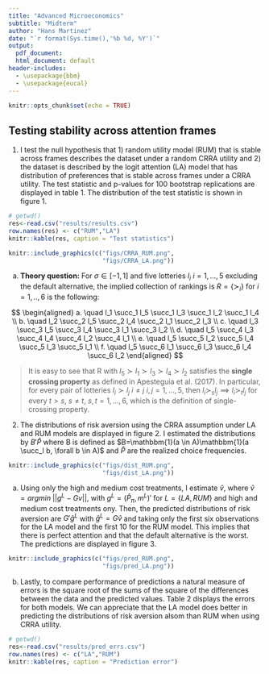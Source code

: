 ```yaml
---
title: "Advanced Microeconomics"
subtitle: "Midterm"
author: "Hans Martinez"
date: "`r format(Sys.time(),'%b %d, %Y')`"
output:
  pdf_document:
  html_document: default
header-includes:
  - \usepackage{bbm}
  - \usepackage{eucal}
---
```


```r
knitr::opts_chunk$set(echo = TRUE)
```

## Testing stability across attention frames

1. I test the null hypothesis that 1) random utility model (RUM) that is stable across frames describes the dataset under a random CRRA utility and 2) the dataset is described by the logit attention (LA) model that has distribution of preferences that is stable across frames under a CRRA utility. The test statistic and p-values for 100 bootstrap replications are displayed in table 1. The distribution of the test statistic is shown in figure 1.

```r
# getwd()
res<-read.csv("results/results.csv")
row.names(res) <- c("RUM","LA")
knitr::kable(res, caption = "Test statistics")
```

<!-- ![Distribution of the test statistics](figs/CRRA_RUM.png){width="50%"}![](figs/CRRA_LA.png){width="50%"} -->



```r
knitr::include_graphics(c("figs/CRRA_RUM.png",
                          "figs/CRRA_LA.png"))
```

a. **Theory question:** For $\sigma \in [-1,1]$ and five lotteries $l_i$ $i=1,...,5$ excluding the default alternative, the implied collection of rankings is $R=\{\succ_i\} \text{ for } i=1,..,6$ is the following:

$$
\begin{aligned}
a. \quad l_1 \succ_1 l_5 \succ_1 l_3 \succ_1 l_2 \succ_1 l_4 \\
b. \quad l_2 \succ_2 l_5 \succ_2 l_4 \succ_2 l_1 \succ_2 l_3 \\
c. \quad l_3 \succ_3 l_5 \succ_3 l_4 \succ_3 l_1 \succ_3 l_2 \\ 
d. \quad l_5 \succ_4 l_3 \succ_4 l_4 \succ_4 l_2 \succ_4 l_1 \\ 
e. \quad l_5 \succ_5 l_2 \succ_5 l_4 \succ_5 l_3 \succ_5 l_1 \\
f. \quad l_5 \succ_6 l_1 \succ_6 l_3 \succ_6 l_4 \succ_6 l_2
\end{aligned}
$$

>It is easy to see that R with $l_5 \succ l_1 \succ l_3 \succ l_4 \succ l_2$ satisfies the **single crossing property** as defined in Apesteguia et al. (2017). In particular, for every pair of lotteries $l_i \succ l_j$ $i \ne j$ $i,j=1,...,5$, then $l_i \succ_s l_j \implies l_i \succ_t l_j$ for every  $t > s$, $s \ne t$, $s,t=1,...,6$, which is the definition of single-crossing property.

2. The distributions of risk aversion using the CRRA assumption under LA and RUM models are displayed in figure 2. I estimated the distributions by $B'\hat P$ where B is defined as $B=\mathbbm{1}(a \in A)\mathbbm{1}(a \succ_l b, \forall b \in A)$ and $\hat P$ are the realized choice frequencies.

```r
knitr::include_graphics(c("figs/dist_RUM.png",
                          "figs/dist_LA.png"))
```

a. Using only the high and medium cost treatments, I estimate $\hat v$, where $\hat v = argmin \;||g^L-Gv ||$, with $g^L=(\hat P_{\pi}, m^L)'$ for $L=\{LA, RUM \}$ and high and medium cost treatments ony. Then, the predicted distributions of risk aversion are $G'\hat{g}^L$ with $\hat{g}^L=G \hat v$ and taking only the first six observations for the LA model and the first 10 for the RUM model. This implies that there is perfect attention and that the default alternative is the worst. The predictions are displayed in figure 3.

```r
knitr::include_graphics(c("figs/pred_RUM.png",
                          "figs/pred_LA.png"))
```

b. Lastly, to compare performance of predictions a natural measure of errors is the square root of the sums of the square of the differences between the data and the predicted values. Table 2 displays the errors for both models. We can appreciate that the LA model does better in predicting the distributions of risk aversion alsom than RUM when using CRRA utility.

```r
# getwd()
res<-read.csv("results/pred_errs.csv")
row.names(res) <- c("LA","RUM")
knitr::kable(res, caption = "Prediction error")
```